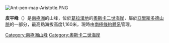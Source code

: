 [[Image:Ant-pen-map-Aristotle.PNG|thumb]]
{{coord|65|39|S|62|28|W|display=title}}

'''皮平峰'''（{{lang-en|Pippin Peaks}}）是[[南極洲|南極洲]]的山峰，位於[[葛拉漢地|葛拉漢地]]的[[奧斯卡二世海岸|奧斯卡二世海岸]]，屬於[[亞里斯多德山脈|亞里斯多德山脈]]的一部分，最高點海拔高度1,160米，現時由[[南極條約體系|南極條約體系]]管理。

{{DEFAULTSORT:Pippin Peaks}}
[[Category:南極洲山峰|Category:南極洲山峰]]
[[Category:奧斯卡二世海岸|Category:奧斯卡二世海岸]]


{{OscarIICoast-geo-stub}}